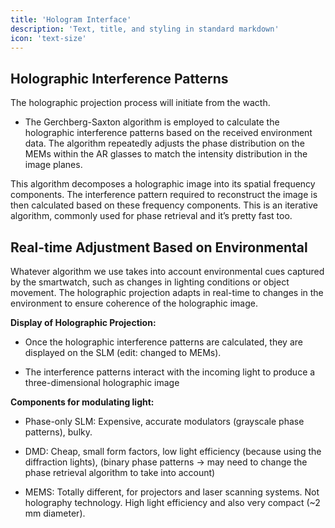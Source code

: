 ```yaml
---
title: 'Hologram Interface'
description: 'Text, title, and styling in standard markdown'
icon: 'text-size'
---
```

## Holographic Interference Patterns

The holographic projection process will initiate from the wacth. 

- The Gerchberg-Saxton algorithm is employed to calculate the holographic interference patterns based on the received environment data. The algorithm repeatedly adjusts the phase distribution on the MEMs within the AR glasses to match the intensity distribution in the image planes.

<CardGroup cols={2}>
  <Card
    title="Fourier Transform Algorithms"
    icon="palette"
    href="https://mintlify.com/docs/settings/global"
  >
    This algorithm decomposes a holographic image into its spatial frequency components. The interference pattern required to reconstruct the image is then calculated based on these frequency components.
  </Card>
  <Card
    title=" Gerchberg-Saxton Algorithm"
    icon="code"
    href="https://mintlify.com/docs/api-playground/openapi"
  >
    This is an iterative algorithm, commonly used for phase retrieval and it’s pretty fast too.
  </Card>
</CardGroup>

## Real-time Adjustment Based on Environmental 

Whatever algorithm we use takes into account environmental cues captured by the smartwatch, such as changes in lighting conditions or object movement. The holographic projection adapts in real-time to changes in the environment to ensure coherence of the holographic image.

**Display of Holographic Projection:**

- Once the holographic interference patterns are calculated, they are displayed on the SLM (edit: changed to MEMs).

- The interference patterns interact with the incoming light to produce a three-dimensional holographic image

**Components for modulating light:**

- Phase-only SLM: Expensive, accurate modulators (grayscale phase patterns), bulky.

- DMD: Cheap, small form factors, low light efficiency (because using the diffraction lights), (binary phase patterns → may need to change the phase retrieval algorithm to take into account) 

- MEMS: Totally different, for projectors and laser scanning systems.  Not holography technology. High light efficiency and also very compact (~2 mm diameter).
